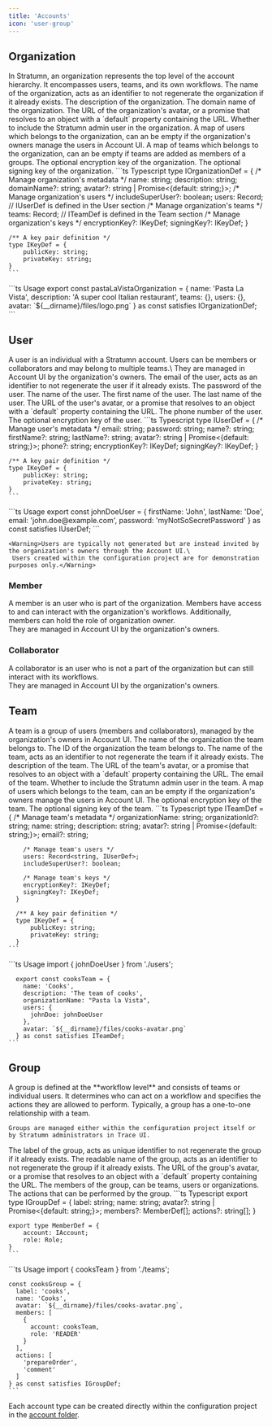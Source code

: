 ```yaml
---
title: 'Accounts'
icon: 'user-group'
---
```


## Organization

<Tabs>
  <Tab title="Documentation">
    In Stratumn, an organization represents the top level of the account hierarchy.
    It encompasses users, teams, and its own workflows.
  </Tab>
  <Tab title="API">
    <ParamField path="name" type="string" required>
      The name of the organization, acts as an identifier to not regenerate the organization if it already exists.
    </ParamField>
    <ParamField path="description" type="string" required>
      The description of the organization.
    </ParamField>
    <ParamField path="domainName" type="string">
      The domain name of the organization.
    </ParamField>
    <ParamField path="avatar" type="string or Promise<{default: string}>">
      The URL of the organization's avatar, or a promise that resolves to an object with a `default` property containing the URL.
    </ParamField>
    <ParamField path="includeSuperUser" type="boolean">
      Whether to include the Stratumn admin user in the organization.
    </ParamField>
    <ParamField path="users" type="Record<string, IUserDef>" required>
      A map of users which belongs to the organization, can an be empty if the organization's owners manage the users in Account UI.
    </ParamField>
    <ParamField path="teams" type="Record<string, ITeamDef>" required>
      A map of teams which belongs to the organization, can an be empty if teams are added as members of a groups.
    </ParamField>
    <ParamField path="encryptionKey" type="IKeyDef">
      The optional encryption key of the organization.
    </ParamField>
    <ParamField path="signingKey" type="IKeyDef">
      The optional signing key of the organization.
    </ParamField>
  </Tab>
  <Tab title="Type">
    ```ts Typescript
    type IOrganizationDef = {
      /* Manage organization's metadata */
      name: string;
      description: string;
      domainName?: string;
      avatar?: string | Promise<{default: string;}>;
      /* Manage organization's users */
      includeSuperUser?: boolean;
      users: Record<string, IUserDef>; // IUserDef is defined in the User section
      /* Manage organization's teams */
      teams: Record<string, ITeamDef>; // ITeamDef is defined in the Team section
      /* Manage organization's keys */
      encryptionKey?: IKeyDef;
      signingKey?: IKeyDef;
    }
    
    /** A key pair definition */
    type IKeyDef = {
        publicKey: string;
        privateKey: string;
    }
    ```
  </Tab>
  <Tab title="Example">
    ```ts Usage
    export const pastaLaVistaOrganization = {
      name: 'Pasta La Vista',
      description: 'A super cool Italian restaurant',
      teams: {},
      users: {},
      avatar: `${__dirname}/files/logo.png`
    } as const satisfies IOrganizationDef;
    ```
  </Tab>
</Tabs>

## User

<Tabs>
  <Tab title="Documentation">
    A user is an individual with a Stratumn account.
    Users can be members or collaborators and may belong to multiple teams.\
    They are managed in Account UI by the organization's owners.
  </Tab>
  <Tab title="API">
    <ParamField path="email" type="string" required>
      The email of the user, acts as an identifier to not regenerate the user if it already exists.
    </ParamField>
    <ParamField path="password" type="string" required>
      The password of the user.
    </ParamField>
    <ParamField path="name" type="string">
      The name of the user.
    </ParamField>
    <ParamField path="firstName" type="string">
      The first name of the user.
    </ParamField>
    <ParamField path="lastName" type="string">
      The last name of the user.
    </ParamField>
    <ParamField path="avatar" type="string or Promise<{default: string}>">
      The URL of the user's avatar, or a promise that resolves to an object with a `default` property containing the URL.
    </ParamField>
    <ParamField path="phone" type="string">
      The phone number of the user.
    </ParamField>
    <ParamField path="encryptionKey" type="IKeyDef">
      The optional encryption key of the user.
    </ParamField>
  </Tab>
  <Tab title="Type">
    ```ts Typescript
    type IUserDef = {
      /* Manage user's metadata */
      email: string;
      password: string;
      name?: string;
      firstName?: string;
      lastName?: string;
      avatar?: string | Promise<{default: string;}>;
      phone?: string;
      encryptionKey?: IKeyDef;
      signingKey?: IKeyDef;
    }

    /** A key pair definition */
    type IKeyDef = {
        publicKey: string;
        privateKey: string;
    }
    ```
  </Tab>
  <Tab title="Example">
    ```ts Usage
    export const johnDoeUser = {
      firstName: 'John',
      lastName: 'Doe',
      email: 'john.doe@example.com',
      password: 'myNotSoSecretPassword'
    } as const satisfies IUserDef;
    ```

    <Warning>Users are typically not generated but are instead invited by the organization's owners through the Account UI.\
     Users created within the configuration project are for demonstration purposes only.</Warning>  
  </Tab>
</Tabs>


### Member
A member is an user who is part of the organization. Members have access to and can interact with the organization's workflows.
Additionally, members can hold the role of organization owner.\
They are managed in Account UI by the organization's owners.

### Collaborator
A collaborator is an user who is not a part of the organization but can still interact with its workflows.\
They are managed in Account UI by the organization's owners.

## Team
<Tabs>
  <Tab title="Documentation">
    A team is a group of users (members and collaborators), managed by the organization's owners in Account UI.
  </Tab>
  <Tab title="API">
    <ParamField path="organizationName" type="string" required>
      The name of the organization the team belongs to.
    </ParamField>
    <ParamField path="organizationId" type="string">
      The ID of the organization the team belongs to.
    </ParamField>
    <ParamField path="name" type="string" required>
      The name of the team, acts as an identifier to not regenerate the team if it already exists.
    </ParamField>
    <ParamField path="description" type="string" required>
      The description of the team.
    </ParamField>
    <ParamField path="avatar" type="string or Promise<{default: string}>">
      The URL of the team's avatar, or a promise that resolves to an object with a `default` property containing the URL.
    </ParamField>
    <ParamField path="email" type="string">
      The email of the team.
    </ParamField>
    <ParamField path="includeSuperUser" type="boolean">
      Whether to include the Stratumn admin user in the team.
    </ParamField>
    <ParamField path="users" type="Record<string, IUserDef>">
      A map of users which belongs to the team, can an be empty if the organization's owners manage the users in Account UI.
    </ParamField>
    <ParamField path="encryptionKey" type="IKeyDef">
      The optional encryption key of the team.
    </ParamField>
    <ParamField path="signingKey" type="IKeyDef">
      The optional signing key of the team.
    </ParamField>
  </Tab>
  <Tab title="Type">
    ```ts Typescript
      type ITeamDef = {
        /* Manage team's metadata */
        organizationName: string;
        organizationId?: string;
        name: string;
        description: string;
        avatar?: string | Promise<{default: string;}>;
        email?: string;

        /* Manage team's users */
        users: Record<string, IUserDef>;
        includeSuperUser?: boolean;

        /* Manage team's keys */
        encryptionKey?: IKeyDef;
        signingKey?: IKeyDef;
      }

      /** A key pair definition */
      type IKeyDef = {
          publicKey: string;
          privateKey: string;
      }
    ```
  </Tab>
  <Tab title="Example">
    ```ts Usage
      import { johnDoeUser } from './users';

      export const cooksTeam = {
        name: 'Cooks',
        description: 'The team of cooks',
        organizationName: "Pasta la Vista",
        users: {
          johnDoe: johnDoeUser
        },
        avatar: `${__dirname}/files/cooks-avatar.png`
      } as const satisfies ITeamDef;
    ```
  </Tab>
</Tabs>


## Group
<Tabs>
  <Tab title="Documentation">
    A group is defined at the **workflow level** and consists of teams or individual users. 
    It determines who can act on a workflow and specifies the actions they are allowed to perform.
    Typically, a group has a one-to-one relationship with a team.

    Groups are managed either within the configuration project itself or by Stratumn administrators in Trace UI.
  </Tab>
  <Tab title="API">
    <ParamField path="label" type="string" required>
      The label of the group, acts as unique identifier to not regenerate the group if it already exists.
    </ParamField>
    <ParamField path="name" type="string" required>
      The readable name of the group, acts as an identifier to not regenerate the group if it already exists.
    </ParamField>
    <ParamField path="avatar" type="string or Promise<{default: string}>">
      The URL of the group's avatar, or a promise that resolves to an object with a `default` property containing the URL.
    </ParamField>
    <ParamField path="members" type="MemberDef[]">
      The members of the group, can be teams, users or organizations.
    </ParamField>
    <ParamField path="actions" type="string[]">
      The actions that can be performed by the group.
    </ParamField>
  </Tab>
  <Tab title="Type">
    ```ts Typescript
    export type IGroupDef = {
      label: string;
      name: string;
      avatar?: string | Promise<{default: string;}>;
      members?: MemberDef[];
      actions?: string[];
    }

    export type MemberDef = {
        account: IAccount;
        role: Role;
    }
    ```
  </Tab>
  <Tab title="Example">
    ```ts Usage
    import { cooksTeam } from './teams';

    const cooksGroup = {
      label: 'cooks',
      name: 'Cooks',
      avatar: `${__dirname}/files/cooks-avatar.png`,
      members: [
        {
          account: cooksTeam,
          role: 'READER'
        }
      ],
      actions: [
        'prepareOrder',
        'comment'
      ]
    } as const satisfies IGroupDef;
    ```
  </Tab>
</Tabs>

<Note>Each account type can be created directly within the configuration project in the [account folder](/configuration/project-structure#accounts).</Note>